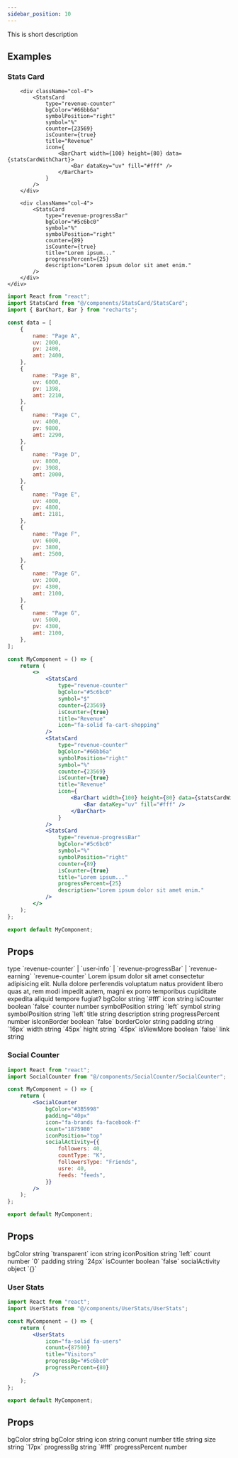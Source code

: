 ```yaml
---
sidebar_position: 10
---
```


This is short description



## Examples

### Stats Card

<CodePreview>
    <div className="d-flex gap-2">
        <div className="col-4">
            <StatsCard
                type="revenue-counter"
                bgColor="#5c6bc0"
                symbol="$"
                counter={23569}
                isCounter={true}
                title="Revenue"
                icon="fa-solid fa-cart-shopping"
            />
        </div>

        <div className="col-4">
            <StatsCard
                type="revenue-counter"
                bgColor="#66bb6a"
                symbolPosition="right"
                symbol="%"
                counter={23569}
                isCounter={true}
                title="Revenue"
                icon={
                    <BarChart width={100} height={80} data={statsCardWithChart}>
                        <Bar dataKey="uv" fill="#fff" />
                    </BarChart>
                }
            />
        </div>

        <div className="col-4">
            <StatsCard
                type="revenue-progressBar"
                bgColor="#5c6bc0"
                symbol="%"
                symbolPosition="right"
                counter={89}
                isCounter={true}
                title="Lorem ipsum..."
                progressPercent={25}
                description="Lorem ipsum dolor sit amet enim."
            />
        </div>
    </div>

</CodePreview>

```jsx title="Widgets"
import React from "react";
import StatsCard from "@/components/StatsCard/StatsCard";
import { BarChart, Bar } from "recharts";

const data = [
    {
        name: "Page A",
        uv: 2000,
        pv: 2400,
        amt: 2400,
    },
    {
        name: "Page B",
        uv: 6000,
        pv: 1398,
        amt: 2210,
    },
    {
        name: "Page C",
        uv: 4000,
        pv: 9800,
        amt: 2290,
    },
    {
        name: "Page D",
        uv: 8000,
        pv: 3908,
        amt: 2000,
    },
    {
        name: "Page E",
        uv: 4000,
        pv: 4800,
        amt: 2181,
    },
    {
        name: "Page F",
        uv: 6000,
        pv: 3800,
        amt: 2500,
    },
    {
        name: "Page G",
        uv: 2000,
        pv: 4300,
        amt: 2100,
    },
    {
        name: "Page G",
        uv: 5000,
        pv: 4300,
        amt: 2100,
    },
];

const MyComponent = () => {
    return (
        <>
            <StatsCard
                type="revenue-counter"
                bgColor="#5c6bc0"
                symbol="$"
                counter={23569}
                isCounter={true}
                title="Revenue"
                icon="fa-solid fa-cart-shopping"
            />
            <StatsCard
                type="revenue-counter"
                bgColor="#66bb6a"
                symbolPosition="right"
                symbol="%"
                counter={23569}
                isCounter={true}
                title="Revenue"
                icon={
                    <BarChart width={100} height={80} data={statsCardWithChart}>
                        <Bar dataKey="uv" fill="#fff" />
                    </BarChart>
                }
            />
            <StatsCard
                type="revenue-progressBar"
                bgColor="#5c6bc0"
                symbol="%"
                symbolPosition="right"
                counter={89}
                isCounter={true}
                title="Lorem ipsum..."
                progressPercent={25}
                description="Lorem ipsum dolor sit amet enim."
            />
        </>
    );
};

export default MyComponent;
```

## Props

<FeatureTable>
    <tr>
        <td>type</td>
        <td>
            `revenue-counter` | `user-info` | `revenue-progressBar` |
            `revenue-earning`
        </td>
        <td>`revenue-counter`</td>
        <td>
            Lorem ipsum dolor sit amet consectetur adipisicing elit. Nulla
            dolore perferendis voluptatum natus provident libero quas at, rem
            modi impedit autem, magni ex porro temporibus cupiditate expedita
            aliquid tempore fugiat?
        </td>
    </tr>
    <tr>
        <td>bgColor</td>
        <td>string</td>
        <td>`#fff`</td>
        <td></td>
    </tr>
    <tr>
        <td>icon</td>
        <td>string</td>
        <td></td>
        <td></td>
    </tr>
    <tr>
        <td>isCounter</td>
        <td>boolean</td>
        <td>`false`</td>
        <td></td>
    </tr>
    <tr>
        <td>counter</td>
        <td>number</td>
        <td></td>
        <td></td>
    </tr>
    <tr>
        <td>symbolPosition</td>
        <td>string</td>
        <td>`left`</td>
        <td></td>
    </tr>
    <tr>
        <td>symbol</td>
        <td>string</td>
        <td></td>
        <td></td>
    </tr>
    <tr>
        <td>symbolPosition</td>
        <td>string</td>
        <td>`left`</td>
        <td></td>
    </tr>
    <tr>
        <td>title</td>
        <td>string</td>
        <td></td>
        <td></td>
    </tr>
    <tr>
        <td>description</td>
        <td>string</td>
        <td></td>
        <td></td>
    </tr>
    <tr>
        <td>progressPercent</td>
        <td>number</td>
        <td></td>
        <td></td>
    </tr>
    <tr>
        <td>isIconBorder</td>
        <td>boolean</td>
        <td>`false`</td>
        <td></td>
    </tr>
    <tr>
        <td>borderColor</td>
        <td>string</td>
        <td></td>
        <td></td>
    </tr>
    <tr>
        <td>padding</td>
        <td>string</td>
        <td>`16px`</td>
        <td></td>
    </tr>
    <tr>
        <td>width</td>
        <td>string</td>
        <td>`45px`</td>
        <td></td>
    </tr>
    <tr>
        <td>hight</td>
        <td>string</td>
        <td>`45px`</td>
        <td></td>
    </tr>
    <tr>
        <td>isViewMore</td>
        <td>boolean</td>
        <td>`false`</td>
        <td></td>
    </tr>
    <tr>
        <td>link</td>
        <td>string</td>
        <td></td>
        <td></td>
    </tr>
</FeatureTable>

### Social Counter

<CodePreview>
    <div className="col-4">
        <SocialCounter
            bgColor="#3B5998"
            padding="40px"
            icon="fa-brands fa-facebook-f"
            count="1875980"
            iconPosition="top"
            socialActivity={{
                followers: 40,
                countType: "K",
                followersType: "Friends",
                usre: 40,
                feeds: "feeds",
            }}
        />
    </div>
</CodePreview>

```jsx title="Widgets"
import React from "react";
import SocialCounter from "@/components/SocialCounter/SocialCounter";

const MyComponent = () => {
    return (
        <SocialCounter
            bgColor="#3B5998"
            padding="40px"
            icon="fa-brands fa-facebook-f"
            count="1875980"
            iconPosition="top"
            socialActivity={{
                followers: 40,
                countType: "K",
                followersType: "Friends",
                usre: 40,
                feeds: "feeds",
            }}
        />
    );
};

export default MyComponent;
```

## Props

<FeatureTable>
    <tr>
        <td>bgColor</td>
        <td>string</td>
        <td>`transparent`</td>
        <td></td>
    </tr>
    <tr>
        <td>icon</td>
        <td>string</td>
        <td></td>
        <td></td>
    </tr>
    <tr>
        <td>iconPosition</td>
        <td>string</td>
        <td>`left`</td>
        <td></td>
    </tr>
    <tr>
        <td>count</td>
        <td>number</td>
        <td>`0`</td>
        <td></td>
    </tr>
    <tr>
        <td>padding</td>
        <td>string</td>
        <td>`24px`</td>
        <td></td>
    </tr>
    <tr>
        <td>isCounter</td>
        <td>boolean</td>
        <td>`false`</td>
        <td></td>
    </tr>
    <tr>
        <td>socialActivity</td>
        <td>object</td>
        <td>`{}`</td>
        <td></td>
    </tr>
</FeatureTable>

### User Stats

<CodePreview>
    <div className="col-4">
        <UserStats
            icon="fa-solid fa-users"
            conunt={87500}
            title="Visitors"
            progressBg="#5c6bc0"
            progressPercent={80}
        />
    </div>
</CodePreview>

```jsx title="Widgets"
import React from "react";
import UserStats from "@/components/UserStats/UserStats";

const MyComponent = () => {
    return (
        <UserStats
            icon="fa-solid fa-users"
            conunt={87500}
            title="Visitors"
            progressBg="#5c6bc0"
            progressPercent={80}
        />
    );
};

export default MyComponent;
```

## Props

<FeatureTable>
    <tr>
        <td>bgColor</td>
        <td>string</td>
        <td></td>
        <td></td>
    </tr>
    <tr>
        <td>bgColor</td>
        <td>string</td>
        <td></td>
        <td></td>
    </tr>
    <tr>
        <td>icon</td>
        <td>string</td>
        <td></td>
        <td></td>
    </tr>
    <tr>
        <td>conunt</td>
        <td>number</td>
        <td></td>
        <td></td>
    </tr>
    <tr>
        <td>title</td>
        <td>string</td>
        <td></td>
        <td></td>
    </tr>
    <tr>
        <td>size</td>
        <td>string</td>
        <td>`17px`</td>
        <td></td>
    </tr>
    <tr>
        <td>progressBg</td>
        <td>string</td>
        <td>`#fff`</td>
        <td></td>
    </tr>
    <tr>
        <td>progressPercent</td>
        <td>number</td>
        <td></td>
        <td></td>
    </tr>
</FeatureTable>
